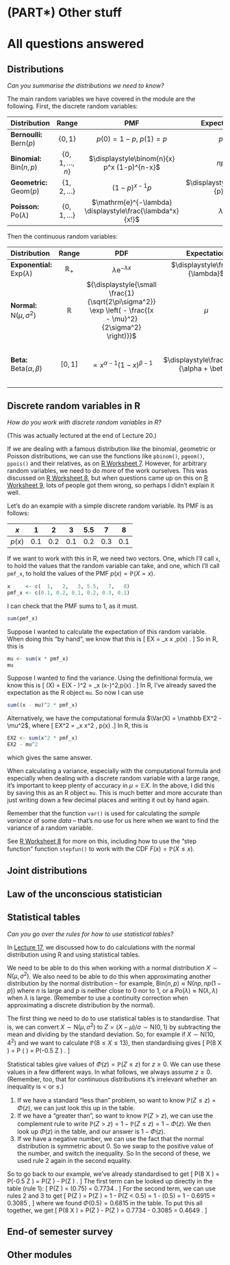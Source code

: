 # (PART\*) Other stuff {-}

# All questions answered {#L21-questions}

## Distributions

::: {.thpart}
*Can you summarise the distributions we need to know?*
:::

The main random variables we have covered in the module are the following. First, the discrete random variables:

| Distribution | Range | PMF | Expectation | Variance |
|:----|:-:|:-:|:-:|:-:|
| **Bernoulli:** $\text{Bern}(p)$ | $\{0,1\}$ | $p(0) = 1- p$, $p(1) = p$ | $p$ | $p(1-p)$ |
| **Binomial:** $\text{Bin}(n,p)$ | $\{0,1,\dots,n\}$ | $\displaystyle\binom{n}{x} p^x (1-p)^{n-x}$ | $np$ | $np(1-p)$ |
| **Geometric:** $\text{Geom}(p)$ | $\{1,2,\dots\}$ | $(1-p)^{x-1}p$ | $\displaystyle\frac{1}{p}$ | $\displaystyle\frac{1-p}{p^2}$ |
| **Poisson:** $\text{Po}(\lambda)$ | $\{0,1,\dots\}$ | $\mathrm{e}^{-\lambda} \displaystyle\frac{\lambda^x}{x!}$ | $\lambda$ | $\lambda$ |

Then the continuous random variables:

| Distribution | Range | PDF | Expectation | Variance |
|:-----|:-:|:-:|:-:|:-:|
| **Exponential:** $\text{Exp}(\lambda)$ | $\mathbb R_+$ | $\lambda \mathrm e^{-\lambda x}$ | $\displaystyle\frac{1}{\lambda}$ | $\displaystyle\frac{1}{\lambda^2}$ |
| **Normal:** $\mathrm N(\mu,\sigma^2)$ | $\mathbb R$ | ${\displaystyle{\small \frac{1}{\sqrt{2\pi\sigma^2}} \exp \left( - \frac{(x - \mu)^2}{2\sigma^2} \right)}}$ | $\mu$ | $\sigma^2$ |
| **Beta:** $\text{Beta}(\alpha, \beta)$ | $[0,1]$ | $\propto x^{\alpha - 1}(1-x)^{\beta - 1}$ | $\displaystyle\frac{\alpha}{\alpha + \beta}$ | ${\displaystyle{\small \frac{\alpha\beta}{(\alpha + \beta)^2(\alpha + \beta + 1)}}}$ |

## Discrete random variables in R

::: {.thpart}
*How do you work with discrete random variables in R?*
:::

(This was actually lectured at the end of Lecture 20.)

If we are dealing with a famous distribution like the binomial, geometric or Poisson distributions, we can use the functions like `pbinom()`, `pgeom()`, `ppois()` and their relatives, as on [R Worksheet 7](#R). However, for arbitrary random variables, we need to do more of the work ourselves. This was discussed on [R Worksheet 8](#R), but when questions came up on this on [R Worksheet 9](#R), lots of people got them wrong, so perhaps I didn't explain it well.

Let's do an example with a simple discrete random variable. Its PMF is as follows:

| $x$ | 1 | 2 | 3 | 5.5 | 7 | 8 |
|:-:|:-:|:-:|:-:|:-:|:-:|:-:|
| $p(x)$ | 0.1 | 0.2 | 0.1 | 0.2 | 0.3 | 0.1 |

If we want to work with this in R, we need two vectors. One, which I'll call `x`, to hold the values that the random variable can take, and one, which I'll call `pmf_x`, to hold the values of the PMF $p(x) = \mathbb P(X = x)$.

```r
x     <- c(  1,   2,   3, 5.5,   7,   8)
pmf_x <- c(0.1, 0.2, 0.1, 0.2, 0.3, 0.1)
```

I can check that the PMF sums to 1, as it must.

```r
sum(pmf_x)
```

Suppose I wanted to calculate the expectation of this random variable. When doing this "by hand", we know that this is
\[ \mathbb EX = \sum_x x \,p(x) . \]
So in R, this is

```r
mu <- sum(x * pmf_x)
mu
```

Suppose I wanted to find the variance. Using the definitional formula, we know this is
\[ \Var(X) = \mathbb E(X - \mu)^2 = \sum_x (x-\mu)^2\,p(x) . \]
In R, I've already saved the expectation as the R object `mu`. So now I can use

```r
sum((x - mu)^2 * pmf_x)
```

Alternatively, we have the computational formula $\Var(X) = \mathbb EX^2 - \mu^2$, where
\[ \mathbb EX^2 = \sum_x x^2 \, p(x) .\]
In R, this is

```r
EX2 <- sum(x^2 * pmf_x)
EX2 - mu^2
```

which gives the same answer.

When calculating a variance, especially with the computational formula and especially when dealing with a discrete random variable with a large range, it's important to keep plenty of accuracy in $\mu = \mathbb EX$. In the above, I did this by saving this as an R object `mu`. This is much better and more accurate than just writing down a few decimal places and writing it out by hand again.

Remember that the function `var()` is used for calculating the *sample variance* of some *data* -- that's no use for us here when we want to find the variance of a random variable.

See [R Worksheet 8](#R) for more on this, including how to use the "step function" function `stepfun()` to work with the CDF $F(x) = \mathbb P(X \leq x)$.


## Joint distributions

## Law of the unconscious statistician

## Statistical tables

::: {.thpart}
*Can you go over the rules for how to use statistical tables?*
:::

In [Lecture 17](#L17-normal), we discussed how to do calculations with the normal distribution using R and using statistical tables.

We need to be able to do this when working with a normal distribution $X \sim \mathrm{N}(\mu, \sigma^2)$. We also need to be able to do this when approximating another distribution by the normal distribution -- for example, $\mathrm{Bin}(n,p) \approx \mathrm{N}(np, np(1-p))$ where $n$ is large and $p$ is neither close to 0 nor to 1, or a $\mathrm{Po}(\lambda) \approx \mathrm{N}(\lambda,\lambda)$ when $\lambda$ is large. (Remember to use a continuity correction when approximating a discrete distribution by the normal).

The first thing we need to do to use statistical tables is to standardise. That is, we can convert $X \sim \mathrm{N}(\mu, \sigma^2)$ to $Z = (X - \mu)/\sigma \sim \mathrm{N}(0,1)$ by subtracting the mean and dividing by the standard deviation. So, for example if $X \sim \mathrm{N}(10, 4^2)$ and we want to calculate
$\mathbb P(8 \leq X \leq 13)$, then standardising gives
\[ \mathbb P(8 \leq X \leq 13) = \mathbb P \left( \frac{8 - 10}{4} \leq \frac{X - 10}{4} \leq \frac{13 - 10}{4} \right) = \mathbb P(-0.5 \leq Z \leq 0.75) . \]

Statistical tables give values of $\Phi(z) = \mathbb P(Z \leq z)$ for $z \geq 0$. We can use these values in a few different ways. In what follows, we always assume $z \geq 0$. (Remember, too, that for continuous distributions it's irrelevant whether an inequality is $<$ or $\leq$.) 

1. If we have a standard "less than" problem, so want to know $\mathbb P(Z \leq z) = \Phi(z)$, we can just look this up in the table.
2. If we have a "greater than", so want to know $\mathbb P(Z > z)$, we can use the complement rule to write $\mathbb P(Z > z) = 1 - \mathbb P(Z \leq z) = 1 - \Phi(z)$. We then look up $\Phi(z)$ in the table, and our answer is $1 - \Phi(z)$.
3. If we have a negative number, we can use the fact that the normal distribution is symmetric about 0. So we swap to the positive value of the number, and switch the inequality. So
\begin{align*}
\mathbb P(Z \geq -z) &= \mathbb P(Z \leq z) = \Phi(z) \\
\mathbb P(Z \leq -z) &= \mathbb P(Z \geq z) = 1 - \mathbb P(Z < z) = 1 - \Phi(z) .
\end{align*}
In the second of these, we used rule 2 again in the second equality.

So to go back to our example, we've already standardised to get 
\[ \mathbb P(8 \leq X \leq 13) = \mathbb P(-0.5 \leq Z \leq 0.75) = \mathbb P(Z \leq 0.75) - \mathbb P(Z \leq -0.5) . \]
The first term can be looked up directly in the table (rule 1):
\[ \mathbb P(Z \leq 0.75) = \Phi(0.75) = 0.7734 . \]
For the second term, we can use rules 2 and 3 to get
\[ \mathbb P(Z \leq -0.5) = \mathbb P(Z \geq 0.5) = 1 - \mathbb P(Z < 0.5) = 1 - \Phi(0.5) = 1 - 0.6915 = 0.3085 , \]
where we found $\Phi(0.5) = 0.6815$ in the table. To put this all together, we get
\[ \mathbb P(8 \leq X \leq 13) = \mathbb P(Z \leq 0.75) - \mathbb P(Z \leq -0.5) = 0.7734 - 0.3085 = 0.4649 . \]

## End-of semester survey

## Other modules


